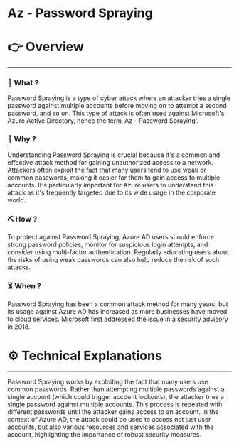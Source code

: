 # Az - Password Spraying


# 👉 Overview

---

### 👀 What ?

Password Spraying is a type of cyber attack where an attacker tries a single password against multiple accounts before moving on to attempt a second password, and so on. This type of attack is often used against Microsoft's Azure Active Directory, hence the term 'Az - Password Spraying'.


### 🧐 Why ?

Understanding Password Spraying is crucial because it's a common and effective attack method for gaining unauthorized access to a network. Attackers often exploit the fact that many users tend to use weak or common passwords, making it easier for them to gain access to multiple accounts. It's particularly important for Azure users to understand this attack as it's frequently targeted due to its wide usage in the corporate world.


### ⛏️ How ?

To protect against Password Spraying, Azure AD users should enforce strong password policies, monitor for suspicious login attempts, and consider using multi-factor authentication. Regularly educating users about the risks of using weak passwords can also help reduce the risk of such attacks.


### ⏳ When ?

Password Spraying has been a common attack method for many years, but its usage against Azure AD has increased as more businesses have moved to cloud services. Microsoft first addressed the issue in a security advisory in 2018.


# ⚙️ Technical Explanations

---

Password Spraying works by exploiting the fact that many users use common passwords. Rather than attempting multiple passwords against a single account (which could trigger account lockouts), the attacker tries a single password against multiple accounts. This process is repeated with different passwords until the attacker gains access to an account. In the context of Azure AD, the attack could be used to access not just user accounts, but also various resources and services associated with the account, highlighting the importance of robust security measures.
